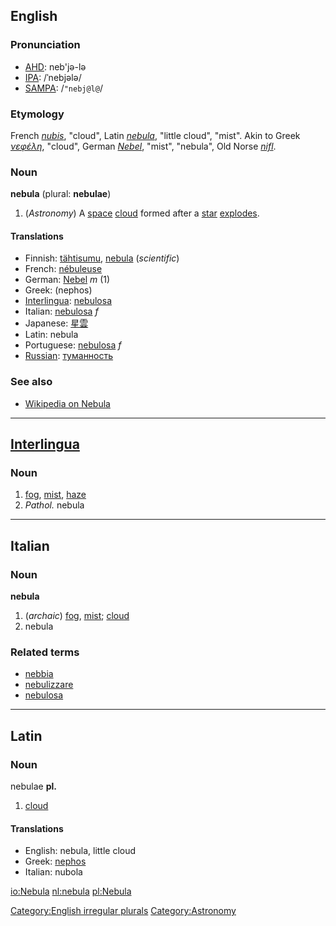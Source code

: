 ==English==

===Pronunciation===
*[[AHD]]: neb'jə-lə
*[[IPA]]: /ˈnebjələ/
*[[SAMPA]]: /<tt>"nebj@l@</tt>/

===Etymology===
French ''[[nubis]]'', "cloud", Latin ''[[nebula]]'', "little cloud", "mist". Akin to Greek ''[[νεφέλη]]'', "cloud", German ''[[Nebel]]'', "mist", "nebula", Old Norse ''[[nifl]]''.

===Noun===
'''nebula''' (plural: '''nebulae''')
#(''Astronomy'') A [[space]] [[cloud]] formed after a [[star]] [[explode]]s.

====Translations====
*Finnish: [[tähtisumu]], [[nebula]] (''scientific'')
*French: [[nébuleuse]]
*German: [[Nebel]] ''m'' (1)
*Greek: (nephos)
*[[Interlingua]]: [[nebulosa]]
*Italian: [[nebulosa]] ''f''
*Japanese: [[星雲]]
*Latin: nebula
*Portuguese: [[nebulosa]] ''f''
*[[Russian]]: [[туманность]]

===See also===
*[[wikipedia:en:Nebula|Wikipedia on Nebula]]

[[Category:English irregular plurals]]
[[Category:Astronomy]]
----

==[[Interlingua]]==
===Noun===
# [[fog]], [[mist]], [[haze]]
# ''Pathol.'' nebula

----

==Italian==
===Noun===
'''nebula'''

# (''archaic'') [[fog]], [[mist]]; [[cloud]]
# nebula

===Related terms===
*[[nebbia]]
*[[nebulizzare]]
*[[nebulosa]]

----

==Latin==
===Noun===
nebulae '''pl.'''

# [[cloud]]

====Translations====
*English: nebula, little cloud
*Greek: [[nephos]]
*Italian: nubola

[[io:Nebula]]
[[nl:nebula]]
[[pl:Nebula]]